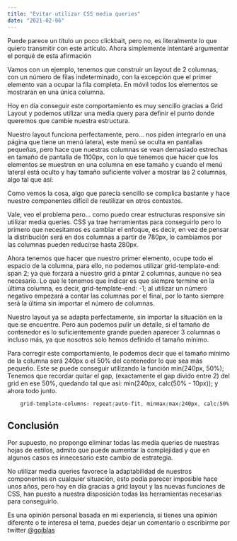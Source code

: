```yaml
---
title: "Evitar utilizar CSS media queries"
date: "2021-02-06"
---
```

Puede parece un título un poco clickbait, pero no, es literalmente lo que quiero transmitir con este artículo. Ahora simplemente intentaré argumentar el porqué de esta afirmación

Vamos con un ejemplo, tenemos que construir un layout de 2 columnas, con un número de filas indeterminado, con la excepción que el primer elemento van a ocupar la fila completa. En móvil todos los elementos se mostraran en una única columna.

<Codepen
    hash="zYoqqKG"
    title="Columns with media queries"
/>

Hoy en día conseguir este comportamiento es muy sencillo gracias a Grid Layout y podemos utilizar una media query para definir el punto donde queremos que cambie nuestra estructura.

Nuestro layout funciona perfectamente, pero… nos piden integrarlo en una página que tiene un menú lateral, este menú se oculta en pantallas pequeñas, pero hace que nuestras columnas se vean demasiado estrechas en tamaño de pantalla de 1100px, con lo que tenemos que hacer que los elementos se muestren en una columna en ese tamaño y cuando el menú lateral está oculto y hay tamaño suficiente volver a mostrar las 2 columnas, algo tal que así:

<Gist src="https://gist.github.com/goiblas/95cf1b99ed42e0310b48be54f1a23447.js" />

Como vemos la cosa, algo que parecía sencillo se complica bastante y hace nuestro componentes difícil de reutilizar en otros contextos.

Vale, veo el problema pero… como puedo crear estructuras responsive sin utilizar media queries. CSS ya trae herramientas para conseguirlo pero lo primero que necesitamos es cambiar el enfoque, es decir, en vez de pensar la distribución será en dos columnas a partir de 780px, lo cambiamos por las columnas pueden reducirse hasta 280px.

<Gist src="https://gist.github.com/goiblas/4d011c9c18473a00a08c0475ca74d7c6.js" />

Ahora tenemos que hacer que nuestro primer elemento, ocupe todo el espacio de la columna, para ello, no podemos utilizar grid-template-end: span 2; ya que forzará a nuestro grid a pintar 2 columnas, aunque no sea necesario. Lo que le tenemos que indicar es que siempre termine en la última columna, es decir, grid-template-end: -1; al utilizar un número negativo empezará a contar las columnas por el final, por lo tanto siempre será la última sin importar el número de columnas.

<Codepen hash="GRNZNyx" title="Columns without media query" />

Nuestro layout ya se adapta perfectamente, sin importar la situación en la que se encuentre. Pero aun podemos pulir un detalle, si el tamaño de contenedor es lo suficientemente grande pueden aparecer 3 columnas o incluso más, ya que nosotros solo hemos definido el tamaño mínimo.

Para corregir este comportamiento, le podemos decir que el tamaño mínimo de la columna será 240px o el 50% del contenedor lo que sea más pequeño. Este se puede conseguir utilizando la función min(240px, 50%);
Tenemos que recordar quitar el gap, (exactamente el gap divido entre 2) del grid en ese 50%, quedando tal que así: min(240px, calc(50% - 10px)); y ahora todo junto.

```css
    grid-template-columns: repeat(auto-fit, minmax(max(240px, calc(50% - 10px )), 1fr));
```

<Codepen hash="GRNgYOV" user="goiblas" title="Grid columns repeat max 50%" />

## Conclusión

Por supuesto, no propongo eliminar todas las media queries de nuestras hojas de estilos, admito que puede aumentar la complejidad y que en algunos casos es innecesario este cambio de estrategia.

No utilizar media queries favorece la adaptabilidad de nuestros componentes en cualquier situación, esto podía parecer imposible hace unos años, pero hoy en día gracias a grid layout y las nuevas funciones de CSS, han puesto a nuestra disposición todas las herramientas necesarias para conseguirlo.

Es una opinión personal basada en mi experiencia, si tienes una opinión diferente o te interesa el tema, puedes dejar un comentario o escribirme por twitter [@goiblas](https://twitter.com/goiblas)